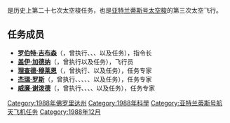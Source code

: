 {{unreferenced|time=2008-12-17}}

{{noteTA
|G1=Aero
}}
{{Infobox spaceflight
| operator           = [[美国国家航空航天局|美国国家航空航天局]]
| name               = {{lang|en|STS-27}}
| insignia           = Sts-27-patch.svg
| spacecraft         = [[亞特蘭提斯號太空梭|亚特兰蒂斯号]]
| crew_size          = 5 
| launch_site        = 佛罗里达州[[肯尼迪太空中心|肯尼迪太空中心]]<br />{{lang|en|LC 39B}} 
| launch_date        = 1988年12月2日<br />9:30:34 {{lang|en|EST}} 
| landing_date       = 1988年12月6日<br />15:36:11 {{lang|en|PDT}}
| launch_mass        = 
| landing_mass       = 
| payload_mass       = {{convert|14500|kg|lb}}
| mission_duration   = 4天9小时5分钟37秒
| orbit_apoapsis     = 447公里
| orbit_periapsis    = 437公里
| orbits_completed   = 68
| apsis              = 地
| orbit_reference    = [[地心轨道|地心轨道]]
| orbit_regime       = [[近地轨道|近地轨道]]
| orbit_inclination  = 57.0°
| orbit_period       = 93.4分钟
| distance_travelled = 2,929,000公里
| crew_photo         = Crew STS-27.jpg
| crew_photo_caption = 后排左起：谢泼德、穆莱恩<br />前排左起：加德纳、吉布森、罗斯
| next_mission       = [[File:Sts-29-patch.png|25px]] {{lang|en|[[STS-29|STS-29]]}}
| programme          = [[美國太空梭計劃|美國太空梭計劃]]
| previous_mission   = [[File:Sts-26-patch.png|25px]] {{lang|en|[[STS-26|STS-26]]}}|
|}}

'''{{lang|en|STS-27}}'''是历史上第二十七次太空梭任务，也是[[亞特蘭提斯號太空梭|亚特兰蒂斯号太空梭]]的第三次太空飞行。

== 任务成员 ==
* '''[[罗伯特·吉布森|罗伯特·吉布森]]'''（{{lang|en|Robert L. Gibson}}，曾执行{{lang|en|[[STS-41-B|STS-41-B]]}}、{{lang|en|[[STS-61-C|STS-61-C]]}}、{{lang|en|STS-27}}、{{lang|en|[[STS-47|STS-47]]}}以及{{lang|en|[[STS-71|STS-71]]}}任务），指令长
* '''[[盖伊·加德纳|盖伊·加德纳]]'''（{{lang|en|Guy S. Gardner}}，曾执行{{lang|en|STS-27}}以及{{lang|en|[[STS-35|STS-35]]}}任务），飞行员
* '''[[理查德·穆莱恩|理查德·穆莱恩]]'''（{{lang|en|Richard Mullane}}，曾执行{{lang|en|[[STS-41-D|STS-41-D]]}}、{{lang|en|STS-27}}以及{{lang|en|[[STS-36|STS-36]]}}任务），任务专家
* '''[[杰瑞·罗斯|杰瑞·罗斯]]'''（{{lang|en|Jerry L. Ross}}，曾执行{{lang|en|[[STS-61-B|STS-61-B]]}}、{{lang|en|STS-27}}、{{lang|en|[[STS-37|STS-37]]}}、{{lang|en|[[STS-55|STS-55]]}}、{{lang|en|[[STS-74|STS-74]]}}、{{lang|en|[[STS-88|STS-88]]}}以及{{lang|en|[[STS-110|STS-110]]}}任务），任务专家
* '''[[威廉·谢泼德|威廉·谢泼德]]'''（{{lang|en|William M. Shepherd}}，曾执行{{lang|en|STS-27}}、{{lang|en|[[STS-41|STS-41]]}}、{{lang|en|[[STS-52|STS-52]]}}、{{lang|en|[[联盟TM-31号|联盟TM-31号]]}}、{{lang|en|[[远征1号|远征1号]]}}以及{{lang|en|[[STS-102|STS-102]]}}任务），任务专家

{{阿特兰蒂斯号航天飞机}}

[[Category:1988年佛罗里达州|Category:1988年佛罗里达州]]
[[Category:1988年科學|Category:1988年科學]]
[[Category:亚特兰蒂斯号航天飞机任务|Category:亚特兰蒂斯号航天飞机任务]]
[[Category:1988年12月|Category:1988年12月]]